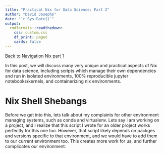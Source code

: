 ```yaml
---
title: "Practical Nix for Data Science: Part 2"
author: "David Josephs"
date: "`r Sys.Date()`"
output: 
  rmdformats::readthedown:
    css: custom.css
    df_print: paged
    cards: false
---
```


[Back to Navigation](DSblog.html)
[Nix part 1](nix.html)


In this post, we will discuss many very unique and practical aspects of Nix for data science, including scripts which manage their own dependencies and run in isolated environments, 100% reproducible jupyter notebooks/kernels, and containerizing nix environments.

# Nix Shell Shebangs

Before we get into this, lets talk about my complaints for other environment managing systems, such as conda and virtualenv. Lets say I am working on a project, and I realize that this script I wrote for an older project works perfectly for this one too.
However, that script likely depends on packges and versions specific to that environment, and we would have to add them to our current environment too. This creates more work for us, and further complicates our environment.

